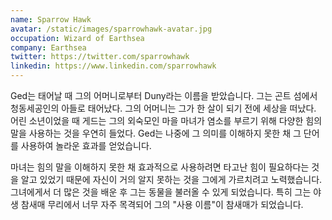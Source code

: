 ```yaml
---
name: Sparrow Hawk
avatar: /static/images/sparrowhawk-avatar.jpg
occupation: Wizard of Earthsea
company: Earthsea
twitter: https://twitter.com/sparrowhawk
linkedin: https://www.linkedin.com/sparrowhawk
---
```


Ged는 태어날 때 그의 어머니로부터 Duny라는 이름을 받았습니다. 그는 곤트 섬에서 청동세공인의 아들로 태어났다. 그의 어머니는 그가 한 살이 되기 전에 세상을 떠났다. 어린 소년이었을 때 게드는 그의 외숙모인 마을 마녀가 염소를 부르기 위해 다양한 힘의 말을 사용하는 것을 우연히 들었다. Ged는 나중에 그 의미를 이해하지 못한 채 그 단어를 사용하여 놀라운 효과를 얻었습니다.

마녀는 힘의 말을 이해하지 못한 채 효과적으로 사용하려면 타고난 힘이 필요하다는 것을 알고 있었기 때문에 자신이 거의 알지 못하는 것을 그에게 가르치려고 노력했습니다. 그녀에게서 더 많은 것을 배운 후 그는 동물을 불러올 수 있게 되었습니다. 특히 그는 야생 참새매 무리에서 너무 자주 목격되어 그의 "사용 이름"이 참새매가 되었습니다.
